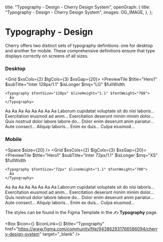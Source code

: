 
  title: "Typography - Design - Cherry Design System",
  openGraph: {
    title: "Typography - Design - Cherry Design System",
    images: OG_IMAGE,
  },
};

# Typography - Design

Cherry offers two distinct sets of typography definitions: one for desktop and another for mobile. These comprehensive definitions ensure that type displays correctly on screens of all sizes. 

### Desktop

<Grid $xsCols={2} $lgCols={3} $xsGap={20}>
  <PreviewTile
    $title="Hero1"
    $subTitle="Inter 128px/1.1"
    $isLonger
    $mq="LG"
    $fullWidth
  >
    <Typography $fontSize="128px" $lineHeight="1.1" $fontWeight="700">
      Aa
    </Typography>
  </PreviewTile>
  <PreviewTile
    $title="Hero2"
    $subTitle="Inter 96px/1.1"
    $isLonger
    $mq="LG"
  >
    <Typography $fontSize="96px" $lineHeight="1.1" $fontWeight="700">
      Aa
    </Typography>
  </PreviewTile>
  <PreviewTile
    $title="Hero3"
    $subTitle="Inter 72px/1.1"
    $isLonger
    $mq="LG"
  >
    <Typography $fontSize="72px" $lineHeight="1.1" $fontWeight="700">
      Aa
    </Typography>
  </PreviewTile>
  <PreviewTile
    $title="H1"
    $subTitle="Inter 60px/1.4"
    $isLonger
    $mq="LG"
  >
    <Typography $fontSize="60px" $lineHeight="1.4" $fontWeight="700">
      Aa
    </Typography>
  </PreviewTile>
  <PreviewTile
    $title="H2"
    $subTitle="Inter 36px/1.5"
    $isLonger
    $mq="LG"
  >
    <Typography $fontSize="36px" $lineHeight="1.5" $fontWeight="700">
      Aa
    </Typography>
  </PreviewTile>
  <PreviewTile
    $title="H3"
    $subTitle="Inter 30px/1.5"
    $isLonger
    $mq="LG"
  >
    <Typography $fontSize="30px" $lineHeight="1.5" $fontWeight="700">
      Aa
    </Typography>
  </PreviewTile>
  <PreviewTile
    $title="H4"
    $subTitle="Inter 24px/1.5"
    $isLonger
    $mq="LG"
  >
    <Typography $fontSize="24px" $lineHeight="1.5" $fontWeight="700">
      Aa
    </Typography>
  </PreviewTile>
  <PreviewTile
    $title="H5"
    $subTitle="Inter 20px/1.5"
    $isLonger
    $mq="LG"
  >
    <Typography $fontSize="20px" $lineHeight="1.5" $fontWeight="700">
      Aa
    </Typography>
  </PreviewTile>
  <PreviewTile
    $title="H6"
    $subTitle="Inter 18px/1.6"
    $isLonger
    $mq="LG"
  >
    <Typography $fontSize="18px" $lineHeight="1.6" $fontWeight="700">
      Aa
    </Typography>
  </PreviewTile>
  <PreviewTile
    $title="Text"
    $subTitle="Inter 16px/1.7"
    $isLonger
    $mq="LG"
  >
    <Typography $fontSize="16px" $lineHeight="1.7" $fontWeight="400">
      Laborum cupidatat voluptate sit do nisi laboris...
    </Typography>
  </PreviewTile>
  <PreviewTile
    $title="Strong"
    $subTitle="Inter 16px/1.7"
    $isLonger
    $mq="LG"
  >
    <Typography $fontSize="16px" $lineHeight="1.7" $fontWeight="700">
      Exercitation eiusmod ad anim...
    </Typography>
  </PreviewTile>
  <PreviewTile
    $title="Small"
    $subTitle="Inter 14px/1.7"
    $isLonger
    $mq="LG"
  >
    <Typography $fontSize="14px" $lineHeight="1.7" $fontWeight="400">
      Exercitation deserunt minim minim dolor...
    </Typography>
  </PreviewTile>
  <PreviewTile
    $title="Blockquote"
    $subTitle="Inter 18px/1.7"
    $isLonger
    $mq="LG"
  >
    <Typography $fontSize="18px" $lineHeight="1.7" $fontWeight="400">
      Quis nostrud dolor labore labore do...
    </Typography>
  </PreviewTile>
  <PreviewTile
    $title="Code"
    $subTitle="Mono 16px/1.7"
    $isLonger
    $mq="LG"
  >
    <Typography
      $fontSize="16px"
      $lineHeight="1.7"
      $fontWeight="400"
      $fontFamily="'Roboto Mono', monospace"
    >
      Dolor enim deserunt anim pariatur...
    </Typography>
  </PreviewTile>
  <PreviewTile
    $title="Button"
    $subTitle="Inter 16px/1"
    $isLonger
    $mq="LG"
  >
    <Typography $fontSize="16px" $lineHeight="1" $fontWeight="600">
      Aute consect...
    </Typography>
  </PreviewTile>
  <PreviewTile
    $title="Button Big"
    $subTitle="Inter 18p/1"
    $isLonger
    $mq="LG"
  >
    <Typography $fontSize="18px" $lineHeight="1" $fontWeight="600">
      Aliquip laboris...
    </Typography>
  </PreviewTile>
  <PreviewTile
    $title="Input"
    $subTitle="Inter 16px/1"
    $isLonger
    $mq="LG"
  >
    <Typography $fontSize="16px" $lineHeight="1" $fontWeight="400">
      Enim ex duis...
    </Typography>
  </PreviewTile>
  <PreviewTile
    $title="Input Big"
    $subTitle="Inter 18px/1"
    $isLonger
    $mq="LG"
  >
    <Typography $fontSize="18px" $lineHeight="1" $fontWeight="400">
      Culpa eiusmod...
    </Typography>
  </PreviewTile>
</Grid>
<Space $lg={20} />

### Mobile

<Space $size={20} />
<Grid $xsCols={2} $lgCols={3} $xsGap={20}>
  <PreviewTile
    $title="Hero1"
    $subTitle="Inter 72px/1.1"
    $isLonger
    $mq="XS"
    $fullWidth
  >
    <Typography $fontSize="72px" $lineHeight="1.1" $fontWeight="700">
      Aa
    </Typography>
  </PreviewTile>
  <PreviewTile
    $title="Hero2"
    $subTitle="Inter 60px/1.1"
    $isLonger
    $mq="XS"
  >
    <Typography $fontSize="60px" $lineHeight="1.1" $fontWeight="700">
      Aa
    </Typography>
  </PreviewTile>
  <PreviewTile
    $title="Hero3"
    $subTitle="Inter 36px/1.2"
    $isLonger
    $mq="XS"
  >
    <Typography $fontSize="36px" $lineHeight="1.2" $fontWeight="700">
      Aa
    </Typography>
  </PreviewTile>
  <PreviewTile
    $title="H1"
    $subTitle="Inter 40px/1.5"
    $isLonger
    $mq="XS"
  >
    <Typography $fontSize="40px" $lineHeight="1.5" $fontWeight="700">
      Aa
    </Typography>
  </PreviewTile>
  <PreviewTile
    $title="H2"
    $subTitle="Inter 30px/1.5"
    $isLonger
    $mq="XS"
  >
    <Typography $fontSize="30px" $lineHeight="1.5" $fontWeight="700">
      Aa
    </Typography>
  </PreviewTile>
  <PreviewTile
    $title="H3"
    $subTitle="Inter 28px/1.3"
    $isLonger
    $mq="XS"
  >
    <Typography $fontSize="28px" $lineHeight="1.3" $fontWeight="700">
      Aa
    </Typography>
  </PreviewTile>
  <PreviewTile
    $title="H4"
    $subTitle="Inter 26px/1.3"
    $isLonger
    $mq="XS"
  >
    <Typography $fontSize="26px" $lineHeight="1.3" $fontWeight="700">
      Aa
    </Typography>
  </PreviewTile>
  <PreviewTile
    $title="H5"
    $subTitle="Inter 18px/1.6"
    $isLonger
    $mq="XS"
  >
    <Typography $fontSize="18px" $lineHeight="1.6" $fontWeight="700">
      Aa
    </Typography>
  </PreviewTile>
  <PreviewTile
    $title="H6"
    $subTitle="Inter 16px/1.6"
    $isLonger
    $mq="XS"
  >
    <Typography $fontSize="16px" $lineHeight="1.6" $fontWeight="700">
      Aa
    </Typography>
  </PreviewTile>
  <PreviewTile
    $title="Text"
    $subTitle="Inter 14px/1.7"
    $isLonger
    $mq="XS"
  >
    <Typography $fontSize="14px" $lineHeight="1.7" $fontWeight="400">
      Laborum cupidatat voluptate sit do nisi laboris...
    </Typography>
  </PreviewTile>
  <PreviewTile
    $title="Strong"
    $subTitle="Inter 14px/1.7"
    $isLonger
    $mq="XS"
  >
    <Typography $fontSize="14px" $lineHeight="1.7" $fontWeight="700">
      Exercitation eiusmod ad anim...
    </Typography>
  </PreviewTile>
  <PreviewTile
    $title="Small"
    $subTitle="Inter 12px/1.7"
    $isLonger
    $mq="XS"
  >
    <Typography $fontSize="12px" $lineHeight="1.7" $fontWeight="400">
      Exercitation deserunt minim minim dolor...
    </Typography>
  </PreviewTile>
  <PreviewTile
    $title="Blockquote"
    $subTitle="Inter 16px/1.7"
    $isLonger
    $mq="XS"
  >
    <Typography $fontSize="16px" $lineHeight="1.7" $fontWeight="400">
      Quis nostrud dolor labore labore do...
    </Typography>
  </PreviewTile>
  <PreviewTile
    $title="Code"
    $subTitle="Mono 14px/1.7"
    $isLonger
    $mq="XS"
  >
    <Typography
      $fontSize="14px"
      $lineHeight="1.7"
      $fontWeight="400"
      $fontFamily="'Roboto Mono', monospace"
    >
      Dolor enim deserunt anim pariatur...
    </Typography>
  </PreviewTile>
  <PreviewTile
    $title="Button"
    $subTitle="Inter 16px/1"
    $isLonger
    $mq="XS"
  >
    <Typography $fontSize="16px" $lineHeight="1" $fontWeight="600">
      Aute consect...
    </Typography>
  </PreviewTile>
  <PreviewTile
    $title="Button Big"
    $subTitle="Inter 18px/1"
    $isLonger
    $mq="XS"
  >
    <Typography $fontSize="18px" $lineHeight="1" $fontWeight="600">
      Aliquip laboris...
    </Typography>
  </PreviewTile>
  <PreviewTile
    $title="Input"
    $subTitle="Inter 16px/1"
    $isLonger
    $mq="XS"
  >
    <Typography $fontSize="16px" $lineHeight="1" $fontWeight="400">
      Enim ex duis...
    </Typography>
  </PreviewTile>
  <PreviewTile
    $title="Input Big"
    $subTitle="Inter 18px/1"
    $isLonger
    $mq="XS"
  >
    <Typography $fontSize="18px" $lineHeight="1" $fontWeight="400">
      Culpa eiusmod...
    </Typography>
  </PreviewTile>
</Grid>

The styles can be found in the Figma Template in the ✍️ **Typography** page.

<Box
  $icon={<IconFile />}
  $iconLink={<IconFigma />}
  $title="Typography"
  href="https://www.figma.com/community/file/943862931766586094/cherry-design-system"
  target="_blank"
/>
